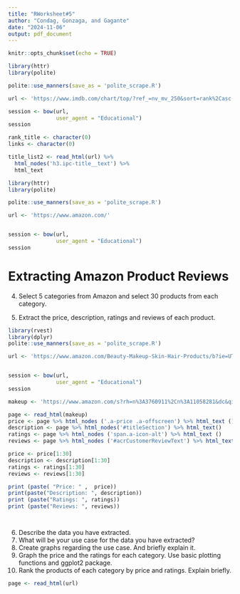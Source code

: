 ```yaml
---
title: "RWorksheet#5"
author: "Condag, Gonzaga, and Gagante"
date: "2024-11-06"
output: pdf_document
---
```


```r
knitr::opts_chunk$set(echo = TRUE)
```

```r
library(httr)
library(polite)

polite::use_manners(save_as = 'polite_scrape.R')

url <- 'https://www.imdb.com/chart/top/?ref_=nv_mv_250&sort=rank%2Casc'

session <- bow(url,
               user_agent = "Educational")
session
```

```r
rank_title <- character(0)
links <- character(0)

title_list2 <- read_html(url) %>%
  html_nodes('h3.ipc-title__text') %>%
  html_text
```


```r
library(httr)
library(polite)

polite::use_manners(save_as = 'polite_scrape.R')

url <- 'https://www.amazon.com/'


session <- bow(url,
               user_agent = "Educational")
session
```
# Extracting Amazon Product Reviews
4. Select 5 categories from Amazon and select 30 products from each category.

5. Extract the price, description, ratings and reviews of each product.
```r
library(rvest)
library(dplyr)
polite::use_manners(save_as = 'polite_scrape.R')

url <- 'https://www.amazon.com/Beauty-Makeup-Skin-Hair-Products/b?ie=UTF8&node=3760911'


session <- bow(url,
               user_agent = "Educational")
session

makeup <- 'https://www.amazon.com/s?rh=n%3A3760911%2Cn%3A11058281&dc&qid=1730856752&rnid=3760911&ref=sr_nr_n_1'
```

```r
page <- read_html(makeup)
price <- page %>% html_nodes ('.a-price .a-offscreen') %>% html_text ()
description <- page %>% html_nodes('#titleSection') %>% html_text()
ratings <- page %>% html_nodes ('span.a-icon-alt') %>% html_text ()
reviews <- page %>% html_nodes ('#acrCustomerReviewText') %>% html_text()

price <- price[1:30]
description <- description[1:30]
ratings <- ratings[1:30]
reviews <- reviews[1:30]

print (paste( "Price: " ,  price))
print(paste("Description: ", description))
print (paste("Ratings: ", ratings))
print (paste("Reviews: ", reviews))




```

6. Describe the data you have extracted.
7. What will be your use case for the data you have extracted?
8. Create graphs regarding the use case. And briefly explain it.
9. Graph the price and the ratings for each category. Use basic plotting functions and ggplot2 package.
10. Rank the products of each category by price and ratings. Explain briefly.
```r
page <- read_html(url)
```

